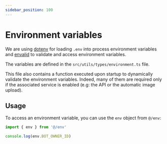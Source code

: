 ```yaml
---
sidebar_position: 100
---
```


# Environment variables

We are using [dotenv](https://github.com/motdotla/dotenv) for loading `.env` into process environment variables and [envalid](https://github.com/af/envalid) to validate and access environment variables.

The variables are defined in the `src/utils/types/environment.ts` file. 

This file also contains a function executed upon startup to dynamically validate the environment variables. Indeed, many of them are required only if the associated service is enabled (e.g: the API or the automatic image upload).

## Usage

To access an environment variable, you can use the `env` object from `@/env`:

```ts
import { env } from '@/env'

console.log(env.BOT_OWNER_ID)
```